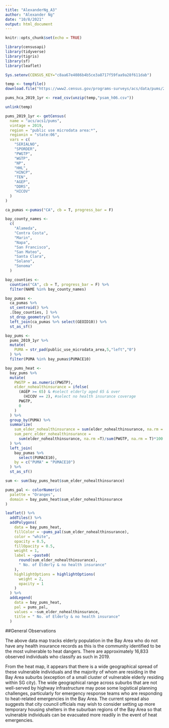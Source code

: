 ```yaml
---
title: "AlexanderNg_A3"
author: "Alexander Ng"
date: "10/8/2021"
output: html_document
---
```


```r
knitr::opts_chunk$set(echo = TRUE)
```

```r
library(censusapi)
library(tidyverse)
library(tigris)
library(sf)
library(leaflet)

Sys.setenv(CENSUS_KEY="c8aa67e4086b4b5ce3a8717f59faa9a28f611dab")
```

```r
temp <- tempfile()
download.file("https://www2.census.gov/programs-surveys/acs/data/pums/2019/1-Year/csv_hca.zip",destfile = temp)

pums_hca_2019_1yr <- read_csv(unzip(temp,"psam_h06.csv"))

unlink(temp)
```

```r

pums_2019_1yr <- getCensus(
  name = "acs/acs1/pums",
  vintage = 2019,
  region = "public use microdata area:*", 
  regionin = "state:06",
  vars = c(
    "SERIALNO",
    "SPORDER",
    "PWGTP",
    "WGTP",
    "NP",
    "HHL",
    "HINCP",
    "TEN",
    "AGEP",
    "DDRS",
    "HICOV"
  )
)

```

```r

ca_pumas <-pumas("CA", cb = T, progress_bar = F)

bay_county_names <-
  c(
    "Alameda",
    "Contra Costa",
    "Marin",
    "Napa",
    "San Francisco",
    "San Mateo",
    "Santa Clara",
    "Solano",
    "Sonoma"
  )

bay_counties <-
  counties("CA", cb = T, progress_bar = F) %>%
  filter(NAME %in% bay_county_names)

bay_pumas <-
  ca_pumas %>% 
  st_centroid() %>% 
  .[bay_counties, ] %>% 
  st_drop_geometry() %>% 
  left_join(ca_pumas %>% select(GEOID10)) %>% 
  st_as_sf()

bay_pums <-
  pums_2019_1yr %>% 
  mutate(
    PUMA = str_pad(public_use_microdata_area,5,"left","0")
  ) %>% 
  filter(PUMA %in% bay_pumas$PUMACE10)

```

```r

bay_pums_heat <-
  bay_pums %>% 
  mutate(
    PWGTP = as.numeric(PWGTP),
    elder_nohealthinsurance = ifelse(
      (AGEP >= 65) & #select elderly aged 65 & over
        (HICOV == 2), #select no health insurance coverage
      PWGTP,
      0
    )
  ) %>% 
  group_by(PUMA) %>% 
  summarize(
    sum_elder_nohealthinsurance = sum(elder_nohealthinsurance, na.rm = T),
    sum_perc_elder_nohealthinsurance =
      sum(elder_nohealthinsurance, na.rm =T)/sum(PWGTP, na.rm = T)*100
  ) %>% 
  left_join(
    bay_pumas %>% 
      select(PUMACE10),
    by = c("PUMA" = "PUMACE10")
  ) %>% 
  st_as_sf()

```

```r
sum <- sum(bay_pums_heat$sum_elder_nohealthinsurance)
```


```r
pums_pal <- colorNumeric(
  palette = "Oranges",
  domain = bay_pums_heat$sum_elder_nohealthinsurance
)

leaflet() %>%
  addTiles() %>% 
  addPolygons(
    data = bay_pums_heat,
    fillColor = ~pums_pal(sum_elder_nohealthinsurance),
    color = "white",
    opacity = 0.5,
    fillOpacity = 0.5,
    weight = 1,
    label = ~paste0(
      round(sum_elder_nohealthinsurance), 
      " No. of Elderly & no health insurance"
    ),
    highlightOptions = highlightOptions(
      weight = 2,
      opacity = 1
    )
  ) %>% 
  addLegend(
    data = bay_pums_heat,
    pal = pums_pal,
    values = ~sum_elder_nohealthinsurance,
    title = " No. of Elderly & no health insurance"
  )

```

##General Observations

The above data map tracks elderly population in the Bay Area who do not have any health insurance records as this is the community identified to be the most vulnerable to heat dangers. There are approximately 16,833 observed individuals who classify as such in 2019.

From the heat map, it appears that there is a wide geographical spread of these vulnerable individuals and the majority of whom are residing in the Bay Area suburbs (exception of a small cluster of vulnerable elderly residing within SG city). The wide geographical range across suburbs that are not well-served by highway infrastructure may pose some logistical planning challenges, particularly for emergency response teams who are responding to heat-related emergencies in the Bay Area. The current spread also suggests that city council officials may wish to consider setting up more temporary housing shelters in the suburban regions of the Bay Area so that vulnerable individuals can be evacuated more readily in the event of heat emergencies.